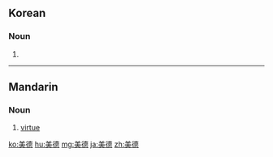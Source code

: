 ==Korean==
{{ko-hanjatab|美|德}}

===Noun===
{{ko-noun|hj|rv=mideok|hidx=ㅁ}}

# {{hanja form of|미덕|virtue}}

----

==Mandarin==
{{zh-hanzi|[[美]][[德]]}}

===Noun===
{{cmn-noun|ts|pin=měidé|pint=mei3de2|rs=羊03}}

# [[virtue]]

[[ko:美德]]
[[hu:美德]]
[[mg:美德]]
[[ja:美德]]
[[zh:美德]]